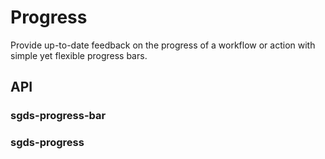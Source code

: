 
<Meta of={ProgressStories} />

# Progress

Provide up-to-date feedback on the progress of a workflow or action with simple yet flexible progress bars.

<Canvas>
  <Story of={ProgressStories.Basic} />
</Canvas>

## API

### sgds-progress-bar

<Controls />

### sgds-progress

<Controls />
